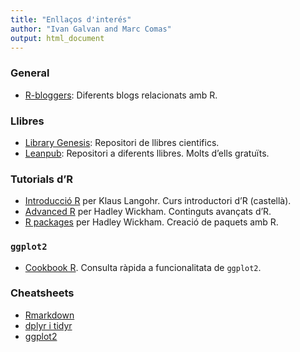 ```yaml
---
title: "Enllaços d'interés"
author: "Ivan Galvan and Marc Comas"
output: html_document
---
```


### General

  * [R-bloggers](http://www.r-bloggers.com/): Diferents blogs relacionats amb R.

### Llibres

 * [Library Genesis](http://gen.lib.rus.ec/): Repositori de llibres cientifics.
 * [Leanpub](https://leanpub.com/): Repositori a diferents llibres. Molts d'ells gratuïts.
 
### Tutorials d'R

  * [Introducció R ](http://www-eio.upc.es/teaching/best/R/TutorialR.pdf) per Klaus Langohr. Curs introductori d'R (castellà).
  * [Advanced R](http://adv-r.had.co.nz/) per Hadley Wickham. Continguts avançats d'R.
  * [R packages](http://r-pkgs.had.co.nz/) per Hadley Wickham. Creació de paquets amb R.

### `ggplot2`

  * [Cookbook R](http://www.cookbook-r.com/Graphs/). Consulta ràpida a funcionalitata de `ggplot2`.
  
### Cheatsheets

  * [Rmarkdown](http://www.rstudio.com/wp-content/uploads/2015/02/rmarkdown-cheatsheet.pdf)
  * [dplyr i tidyr](http://www.rstudio.com/wp-content/uploads/2015/02/data-wrangling-cheatsheet.pdf)
  * [ggplot2](http://www.rstudio.com/wp-content/uploads/2015/12/ggplot2-cheatsheet.pdf)
  
  